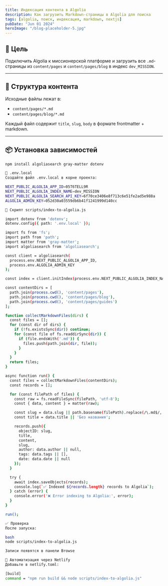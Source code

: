 ```yaml
---
title: Индексация контента в Algolia
description: Как загрузить Markdown-страницы в Algolia для поиска
tags: [algolia, поиск, индексация, markdown, nextjs]
pubDate: "Jun 01 2024"
heroImage: "/blog-placeholder-5.jpg"
---
```



## 🔧 Цель

Подключить Algolia к миссионерской платформе и загрузить все `.md`-страницы из `content/pages` и `content/pages/blog` в индекс `dev_MISSION`.

---

## 📁 Структура контента

Исходные файлы лежат в:

- `content/pages/*.md`
- `content/pages/blog/*.md`

Каждый файл содержит `title`, `slug`, `body` в формате frontmatter + markdown.

---

## 📦 Установка зависимостей

```bash
npm install algoliasearch gray-matter dotenv

📄 .env.local
Создайте файл .env.local в корне проекта:

NEXT_PUBLIC_ALGOLIA_APP_ID=05T6TELL9R
NEXT_PUBLIC_ALGOLIA_INDEX_NAME=dev_MISSION
NEXT_PUBLIC_ALGOLIA_SEARCH_API_KEY=6f70ce3406e8f713c6e51fe2ad5e988a
ALGOLIA_ADMIN_KEY=052d30a03559db6b41f1241999d140cc

📜 Скрипт scripts/index-to-algolia.js

import dotenv from 'dotenv';
dotenv.config({ path: '.env.local' });

import fs from 'fs';
import path from 'path';
import matter from 'gray-matter';
import algoliasearch from 'algoliasearch';

const client = algoliasearch(
  process.env.NEXT_PUBLIC_ALGOLIA_APP_ID,
  process.env.ALGOLIA_ADMIN_KEY
);

const index = client.initIndex(process.env.NEXT_PUBLIC_ALGOLIA_INDEX_NAME);

const contentDirs = [
  path.join(process.cwd(), 'content/pages'),
  path.join(process.cwd(), 'content/pages/blog'),
  path.join(process.cwd(), 'content/pages/guides')
];

function collectMarkdownFiles(dirs) {
  const files = [];
  for (const dir of dirs) {
    if (!fs.existsSync(dir)) continue;
    for (const file of fs.readdirSync(dir)) {
      if (file.endsWith('.md')) {
        files.push(path.join(dir, file));
      }
    }
  }
  return files;
}

async function run() {
  const files = collectMarkdownFiles(contentDirs);
  const records = [];

  for (const filePath of files) {
    const raw = fs.readFileSync(filePath, 'utf-8');
    const { data, content } = matter(raw);

    const slug = data.slug || path.basename(filePath).replace(/\.md$/, '');
    const title = data.title || 'Без названия';

    records.push({
      objectID: slug,
      title,
      content,
      slug,
      author: data.author || null,
      tags: data.tags || [],
      date: data.date || null
    });
  }

  try {
    await index.saveObjects(records);
    console.log(`✅ Indexed ${records.length} records to Algolia`);
  } catch (error) {
    console.error('❌ Error indexing to Algolia:', error);
  }
}

run();

✅ Проверка
После запуска:

bash
node scripts/index-to-algolia.js

Записи появятся в панели Browse

🔄 Автоматизация через Netlify
Добавьте в netlify.toml:

[build]
command = "npm run build && node scripts/index-to-algolia.js"

